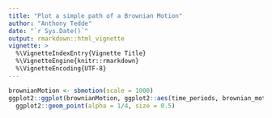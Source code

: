 ```yaml
---
title: "Plot a simple path of a Brownian Motion"
author: "Anthony Tedde"
date: "`r Sys.Date()`"
output: rmarkdown::html_vignette
vignette: >
  %\VignetteIndexEntry{Vignette Title}
  %\VignetteEngine{knitr::rmarkdown}
  %\VignetteEncoding{UTF-8}
---
```


```R
brownianMotion <- sbmotion(scale = 1000)
ggplot2::ggplot(brownianMotion, ggplot2::aes(time_periods, brownian_motion_path)) +
  ggplot2::geom_point(alpha = 1/4, size = 0.5)
```

